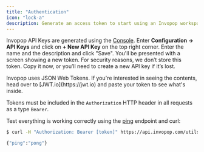 ```yaml
---
title: "Authentication"
icon: "lock-a"
description: Generate an access token to start using an Invopop workspace.
---
```


Invopop API Keys are generated using the [Console](https://console.invopop.com). Enter **Configuration → API Keys** and click on **+ New API Key** on the top right corner. Enter the name and the description and click "Save". You'll be presented with a screen showing a new token. For security reasons, we don’t store this token. Copy it now, or you’ll need to create a new API key if it’s lost.

<Tip>
  Invopop uses JSON Web Tokens. If you're interested in seeing the contents, head over to [JWT.io](https://jwt.io) and paste your token to see what's
  inside.
</Tip>

Tokens must be included in the `Authorization` HTTP header in all requests as a type `Bearer`.

Test everything is working correctly using the [ping](/api-ref/utils/ping)
endpoint and curl:

```bash
$ curl -H "Authorization: Bearer [token]" https://api.invopop.com/utils/v1/ping

{"ping":"pong"}
```
